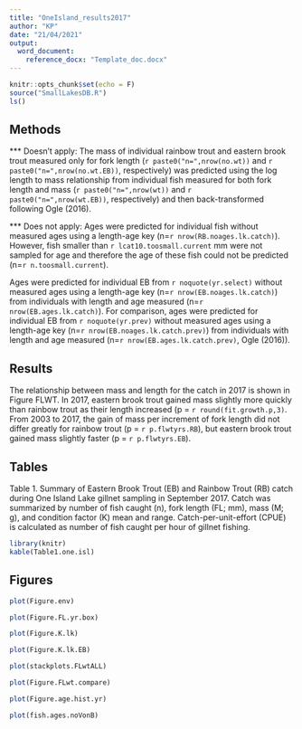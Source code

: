 ```yaml
---
title: "OneIsland_results2017"
author: "KP"
date: "21/04/2021"
output:
  word_document:
    reference_docx: "Template_doc.docx"
---
```


```r
knitr::opts_chunk$set(echo = F)
source("SmallLakesDB.R")
ls()
```

## Methods

*** Doesn't apply: The mass of individual rainbow trout and eastern brook trout measured only for fork length (`r paste0("n=",nrow(no.wt))` and `r paste0("n=",nrow(no.wt.EB))`, respectively) was predicted using the log length to mass relationship from individual fish measured for both fork length and mass (`r paste0("n=",nrow(wt))` and `r paste0("n=",nrow(wt.EB))`, respectively) and then back-transformed following Ogle (2016). 


*** Does not apply: Ages were predicted for individual fish without measured ages using a length-age key (n=`r nrow(RB.noages.lk.catch)`). However, fish smaller than `r lcat10.toosmall.current` mm were not sampled for age and therefore the age of these fish could not be predicted (n=`r n.toosmall.current`). 


Ages were predicted for individual EB from `r noquote(yr.select)` without measured ages using a length-age key (n=`r nrow(EB.noages.lk.catch)`) from individuals with length and age measured (n=`r nrow(EB.ages.lk.catch)`). For comparison, ages were predicted for individual EB from `r noquote(yr.prev)` without measured ages using a length-age key (n=`r nrow(EB.noages.lk.catch.prev)`) from individuals with length and age measured (n=`r nrow(EB.ages.lk.catch.prev)`, Ogle (2016)).

## Results

The relationship between mass and length for the catch in 2017 is shown in Figure FLWT. In 2017, eastern brook trout gained mass slightly more quickly than rainbow trout as their length increased (p = `r round(fit.growth.p,3)`. From 2003 to 2017, the gain of mass per increment of fork length did not differ greatly for rainbow trout (p = `r p.flwtyrs.RB`), but eastern brook trout gained mass slightly faster (p = `r p.flwtyrs.EB`).


## Tables

Table 1. Summary of Eastern Brook Trout (EB) and Rainbow Trout (RB) catch during One Island Lake gillnet sampling in September 2017. Catch was summarized by number of fish caught (n), fork length (FL; mm), mass (M; g), and condition factor (K) mean and range. Catch-per-unit-effort (CPUE) is calculated as number of fish caught per hour of gillnet fishing.
```r
library(knitr)
kable(Table1.one.isl)

```

## Figures

```r
plot(Figure.env)

```

```r
plot(Figure.FL.yr.box)

```

```r
plot(Figure.K.lk)
```

```r
plot(Figure.K.lk.EB)
```


```r
plot(stackplots.FLwtALL)

```


```r
plot(Figure.FLwt.compare)

```


```r
plot(Figure.age.hist.yr)

```

```r
plot(fish.ages.noVonB)

```